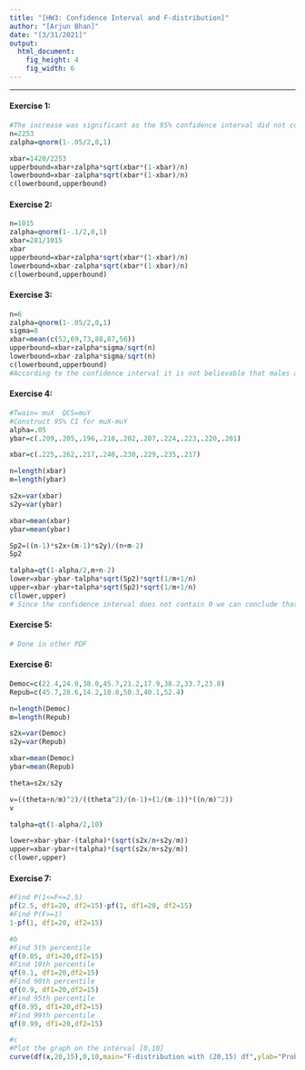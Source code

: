 ```yaml
---
title: "[HW3: Confidence Interval and F-distribution]"
author: "[Arjun Bhan]"
date: "[3/31/2021]"
output:
  html_document:
    fig_height: 4
    fig_width: 6
---
```



* * *

#### Exercise 1: 
```r
#The increase was significant as the 95% confidence interval did not contain .54 in its bounds.
n=2253
zalpha=qnorm(1-.05/2,0,1)

xbar=1420/2253
upperbound=xbar+zalpha*sqrt(xbar*(1-xbar)/n)
lowerbound=xbar-zalpha*sqrt(xbar*(1-xbar)/n)
c(lowerbound,upperbound)
```


#### Exercise 2:
```r
n=1015
zalpha=qnorm(1-.1/2,0,1)
xbar=281/1015
xbar
upperbound=xbar+zalpha*sqrt(xbar*(1-xbar)/n)
lowerbound=xbar-zalpha*sqrt(xbar*(1-xbar)/n)
c(lowerbound,upperbound)

```


#### Exercise 3:

```r
n=6
zalpha=qnorm(1-.05/2,0,1)
sigma=8
xbar=mean(c(52,69,73,88,87,56))
upperbound=xbar+zalpha*sigma/sqrt(n)
lowerbound=xbar-zalpha*sigma/sqrt(n)
c(lowerbound,upperbound)
#According to the confidence interval it is not believable that males and females metabolize methylmercury at the same rate. Because the number 80 is not in the 95% confidence interval for woman.
```

#### Exercise 4:

```r
#Twain= muX  QCS=muY
#Construct 95% CI for muX-muY
alpha=.05
ybar=c(.209,.205,.196,.210,.202,.207,.224,.223,.220,.201)

xbar=c(.225,.262,.217,.240,.230,.229,.235,.217)

n=length(xbar)
m=length(ybar)

s2x=var(xbar)
s2y=var(ybar)

xbar=mean(xbar)
ybar=mean(ybar)

Sp2=((n-1)*s2x+(m-1)*s2y)/(n+m-2)
Sp2

talpha=qt(1-alpha/2,m+n-2)
lower=xbar-ybar-talpha*sqrt(Sp2)*sqrt(1/m+1/n)
upper=xbar-ybar+talpha*sqrt(Sp2)*sqrt(1/m+1/n)
c(lower,upper)
# Since the confidence interval does not contain 0 we can conclude that they are different people.
```

#### Exercise 5:
```r
# Done in other PDF
```



#### Exercise 6:
```r
Democ=c(22.4,24.0,38.0,45.7,21.2,17.9,38.2,33.7,23.8)
Repub=c(45.7,28.6,14.2,18.8,50.3,40.1,52.4)

n=length(Democ)
m=length(Repub)

s2x=var(Democ)
s2y=var(Repub)

xbar=mean(Democ)
ybar=mean(Repub)

theta=s2x/s2y

v=((theta+n/m)^2)/((theta^2)/(n-1)+(1/(m-1))*((n/m)^2))
v

talpha=qt(1-alpha/2,10)

lower=xbar-ybar-(talpha)*(sqrt(s2x/n+s2y/m))
upper=xbar-ybar+(talpha)*(sqrt(s2x/n+s2y/m))
c(lower,upper)
```


#### Exercise 7:
```r
#Find P(1<=F<=2.5)
pf(2.5, df1=20, df2=15)-pf(1, df1=20, df2=15)
#Find P(F>=1)
1-pf(1, df1=20, df2=15)

#b
#Find 5th percentile
qf(0.05, df1=20,df2=15)
#Find 10th percentile
qf(0.1, df1=20,df2=15)
#Find 90th percentile
qf(0.9, df1=20,df2=15)
#Find 95th percentile
qf(0.95, df1=20,df2=15)
#Find 99th percentile
qf(0.99, df1=20,df2=15)

#c
#Plot the graph on the interval [0,10]
curve(df(x,20,15),0,10,main="F-distribution with (20,15) df",ylab="Probability")
```

